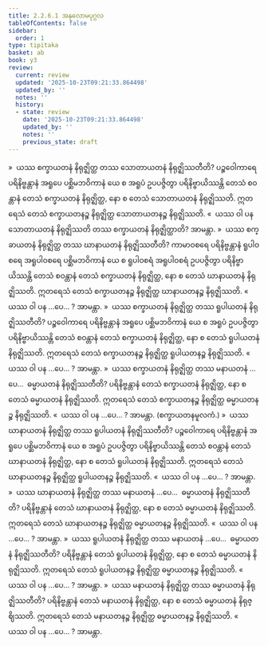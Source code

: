 ```yaml
---
title: 2.2.6.1 အနုလောမပုဂ္ဂလ
tableOfContents: false
sidebar:
  order: 1
type: tipitaka
basket: ab
book: y3
review:
  current: review
  updated: '2025-10-23T09:21:33.864498'
  updated_by: ''
  notes: ''
  history:
  - state: review
    date: '2025-10-23T09:21:33.864498'
    updated_by: ''
    notes: ''
    previous_state: draft
---
```



<ReviewStatus review={frontmatter.review} showDetails={true} />

<HypothesisAnnotation frontmatter={frontmatter} />

<DynamicBreadcrumb />

<Division number="184" book="y3" e="ch" v="33" p="161">

<Paragraph number="1485" book="y3">
»  ယဿ စက္ခာယတနံ နိရုဇ္ဈိတ္ထ တဿ သောတာယတနံ နိရုဇ္ဈိဿတီတိ?
</Paragraph>

<Paragraph number="1486" book="y3">
ပဉ္စဝေါကာရေ ပရိနိဗ္ဗန္တာနံ အရူပေ ပစ္ဆိမဘဝိကာနံ ယေ စ အရူပံ ဥပပဇ္ဇိတွာ ပရိနိဗ္ဗာယိဿန္တိ တေသံ စဝန္တာနံ တေသံ စက္ခာယတနံ နိရုဇ္ဈိတ္ထ, နော စ တေသံ သောတာယတနံ နိရုဇ္ဈိဿတိ. ဣတရေသံ တေသံ စက္ခာယတနဉ္စ နိရုဇ္ဈိတ္ထ သောတာယတနဉ္စ နိရုဇ္ဈိဿတိ.
</Paragraph>

<Paragraph number="1487" book="y3">
«  ယဿ ဝါ ပန သောတာယတနံ နိရုဇ္ဈိဿတိ တဿ စက္ခာယတနံ နိရုဇ္ဈိတ္ထာတိ? အာမန္တာ.
</Paragraph>

<Paragraph number="1488" book="y3">
»  ယဿ စက္ခာယတနံ နိရုဇ္ဈိတ္ထ တဿ ဃာနာယတနံ နိရုဇ္ဈိဿတီတိ?
</Paragraph>

<Paragraph number="1489" book="y3">
ကာမာဝစရေ ပရိနိဗ္ဗန္တာနံ ရူပါဝစရေ အရူပါဝစရေ ပစ္ဆိမဘဝိကာနံ ယေ စ ရူပါဝစရံ အရူပါဝစရံ ဥပပဇ္ဇိတွာ ပရိနိဗ္ဗာယိဿန္တိ တေသံ စဝန္တာနံ တေသံ စက္ခာယတနံ နိရုဇ္ဈိတ္ထ, နော စ တေသံ ဃာနာယတနံ နိရုဇ္ဈိဿတိ. ဣတရေသံ တေသံ စက္ခာယတနဉ္စ နိရုဇ္ဈိတ္ထ ဃာနာယတနဉ္စ နိရုဇ္ဈိဿတိ.
</Paragraph>

<Paragraph number="1490" book="y3">
«  ယဿ ဝါ ပန …ပေ… ? အာမန္တာ.
</Paragraph>

<Paragraph number="1491" book="y3">
»  ယဿ စက္ခာယတနံ နိရုဇ္ဈိတ္ထ တဿ ရူပါယတနံ နိရုဇ္ဈိဿတီတိ?
</Paragraph>

<Paragraph number="1492" book="y3">
ပဉ္စဝေါကာရေ ပရိနိဗ္ဗန္တာနံ အရူပေ ပစ္ဆိမဘဝိကာနံ ယေ စ အရူပံ ဥပပဇ္ဇိတွာ ပရိနိဗ္ဗာယိဿန္တိ တေသံ စဝန္တာနံ တေသံ စက္ခာယတနံ နိရုဇ္ဈိတ္ထ, နော စ တေသံ ရူပါယတနံ နိရုဇ္ဈိဿတိ. ဣတရေသံ တေသံ စက္ခာယတနဉ္စ နိရုဇ္ဈိတ္ထ ရူပါယတနဉ္စ နိရုဇ္ဈိဿတိ.
</Paragraph>

<Paragraph number="1493" book="y3">
«  ယဿ ဝါ ပန …ပေ… ? အာမန္တာ.
</Paragraph>

<Paragraph number="1494" book="y3">
»  ယဿ စက္ခာယတနံ နိရုဇ္ဈိတ္ထ တဿ မနာယတနံ …ပေ…  ဓမ္မာယတနံ နိရုဇ္ဈိဿတီတိ?
</Paragraph>

<Paragraph number="1495" book="y3">
ပရိနိဗ္ဗန္တာနံ တေသံ စက္ခာယတနံ နိရုဇ္ဈိတ္ထ, နော စ တေသံ ဓမ္မာယတနံ နိရုဇ္ဈိဿတိ. ဣတရေသံ တေသံ စက္ခာယတနဉ္စ နိရုဇ္ဈိတ္ထ ဓမ္မာယတနဉ္စ နိရုဇ္ဈိဿတိ.
</Paragraph>

<Paragraph number="1496" book="y3">
«  ယဿ ဝါ ပန …ပေ… ? အာမန္တာ. (စက္ခာယတနမူလကံ.)
</Paragraph>

</Division>
<Division number="185" book="y3" e="ch" v="33" p="162">

<Paragraph number="1497" book="y3">
»  ယဿ ဃာနာယတနံ နိရုဇ္ဈိတ္ထ တဿ ရူပါယတနံ နိရုဇ္ဈိဿတီတိ?
</Paragraph>

<Paragraph number="1498" book="y3">
ပဉ္စဝေါကာရေ ပရိနိဗ္ဗန္တာနံ အရူပေ ပစ္ဆိမဘဝိကာနံ ယေ စ အရူပံ ဥပပဇ္ဇိတွာ ပရိနိဗ္ဗာယိဿန္တိ တေသံ စဝန္တာနံ တေသံ ဃာနာယတနံ နိရုဇ္ဈိတ္ထ, နော စ တေသံ ရူပါယတနံ နိရုဇ္ဈိဿတိ. ဣတရေသံ တေသံ ဃာနာယတနဉ္စ နိရုဇ္ဈိတ္ထ ရူပါယတနဉ္စ နိရုဇ္ဈိဿတိ.
</Paragraph>

<Paragraph number="1499" book="y3">
«  ယဿ ဝါ ပန …ပေ… ? အာမန္တာ.
</Paragraph>

<Paragraph number="1500" book="y3">
»  ယဿ ဃာနာယတနံ နိရုဇ္ဈိတ္ထ တဿ မနာယတနံ …ပေ…  ဓမ္မာယတနံ နိရုဇ္ဈိဿတီတိ?
</Paragraph>

<Paragraph number="1501" book="y3">
ပရိနိဗ္ဗန္တာနံ တေသံ ဃာနာယတနံ နိရုဇ္ဈိတ္ထ, နော စ တေသံ ဓမ္မာယတနံ နိရုဇ္ဈိဿတိ. ဣတရေသံ တေသံ ဃာနာယတနဉ္စ နိရုဇ္ဈိတ္ထ ဓမ္မာယတနဉ္စ နိရုဇ္ဈိဿတိ.
</Paragraph>

<Paragraph number="1502" book="y3">
«  ယဿ ဝါ ပန …ပေ… ? အာမန္တာ.
</Paragraph>

</Division>
<Division number="186" book="y3" e="ch" v="33" p="162">

<Paragraph number="1503" book="y3">
»  ယဿ ရူပါယတနံ နိရုဇ္ဈိတ္ထ တဿ မနာယတနံ …ပေ…  ဓမ္မာယတနံ နိရုဇ္ဈိဿတီတိ?
</Paragraph>

<Paragraph number="1504" book="y3">
ပရိနိဗ္ဗန္တာနံ တေသံ ရူပါယတနံ နိရုဇ္ဈိတ္ထ, နော စ တေသံ ဓမ္မာယတနံ နိရုဇ္ဈိဿတိ. ဣတရေသံ တေသံ ရူပါယတနဉ္စ နိရုဇ္ဈိတ္ထ ဓမ္မာယတနဉ္စ နိရုဇ္ဈိဿတိ.
</Paragraph>

<Paragraph number="1505" book="y3">
«  ယဿ ဝါ ပန …ပေ… ? အာမန္တာ.
</Paragraph>

</Division>
<Division number="187" book="y3" e="ch" v="33" p="162">

<Paragraph number="1506" book="y3">
»  ယဿ မနာယတနံ နိရုဇ္ဈိတ္ထ တဿ ဓမ္မာယတနံ နိရုဇ္ဈိဿတီတိ?
</Paragraph>

<Paragraph number="1507" book="y3">
ပရိနိဗ္ဗန္တာနံ တေသံ မနာယတနံ နိရုဇ္ဈိတ္ထ, နော စ တေသံ ဓမ္မာယတနံ နိရုဇ္ဈိဿတိ. ဣတရေသံ တေသံ မနာယတနဉ္စ နိရုဇ္ဈိတ္ထ ဓမ္မာယတနဉ္စ နိရုဇ္ဈိဿတိ.
</Paragraph>

<Paragraph number="1508" book="y3">
«  ယဿ ဝါ ပန …ပေ… ? အာမန္တာ.
</Paragraph>
</Division>